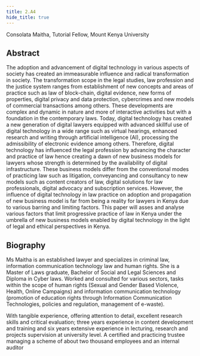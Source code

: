 ```yaml
---
title: 2.A4
hide_title: true
---
```


<AbstractHeader sKey='id2_A4'>
    Consolata Maitha, Tutorial Fellow, Mount Kenya University
</AbstractHeader>

## Abstract
The adoption and advancement of digital technology in various aspects of
society has created an immeasurable influence and radical transformation in
society. The transformation scope in the legal studies, law profession and the
justice system ranges from establishment of new concepts and areas of
practice such as law of block-chain, digital evidence, new forms of properties,
digital privacy and data protection, cybercrimes and new models of
commercial transactions among others. These developments are complex
and dynamic in nature and more of interactive activities but with a foundation
in the contemporary laws. Today, digital technology has created a new
generation of digital lawyers equipped with advanced skillful use of digital
technology in a wide range such as virtual hearings, enhanced research and
writing through artificial intelligence (AI), processing the admissibility of
electronic evidence among others. Therefore, digital technology has
influenced the legal profession by advancing the character and practice of law
hence creating a dawn of new business models for lawyers whose strength is
determined by the availability of digital infrastructure. These business models
differ from the conventional modes of practicing law such as litigation,
conveyancing and consultancy to new models such as content creators of
law, digital solutions for law professionals, digital advocacy and subscription
services. However, the influence of digital technology in law practice on
adoption and propagation of new business model is far from being a reality for
lawyers in Kenya due to various barring and limiting factors. This paper will
asses and analyse various factors that limit progressive practice of law in Kenya under
the umbrella of new business models enabled by digital technology in the light
of legal and ethical perspectives in Kenya.

## Biography
Ms Maitha is an established lawyer and specializes in criminal law,
information communication technology law and human rights. She is a
Master of Laws graduate, Bachelor of Social and Legal Sciences and Diploma
in Cyber laws. Worked and consulted for various sectors, tasks within the
scope of human rights (Sexual and Gender Based Violence, Health, Online
Campaigns) and information communication technology (promotion of
education rights through Information Communication Technologies, policies
and regulation, management of e-waste).

With tangible experience, offering attention to detail, excellent research skills
and critical evaluation; three years experience in content development and
training and six years extensive experience in lecturing, research and projects
supervision at university level. A certified and practicing trustee managing a
scheme of about two thousand employees and an internal auditor